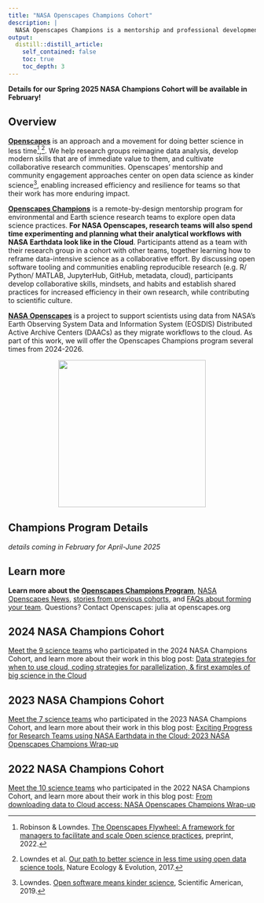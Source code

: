 ```yaml
---
title: "NASA Openscapes Champions Cohort"
description: |
  NASA Openscapes Champions is a mentorship and professional development opportunity for research teams using data from NASA Distributed Active Archive Centers (DAACs) and interested in open science and migrating their analytical workflows to the cloud. 
output:
  distill::distill_article:
    self_contained: false
    toc: true
    toc_depth: 3
---
```


<!---**Join us for our Spring 2024 NASA Champions Cohort, details below!** --->

**Details for our Spring 2025 NASA Champions Cohort will be available in February!**


## Overview

[**Openscapes**](https://openscapes.org) is an approach and a movement for doing better science in less time[^1],[^2]. We help research groups reimagine data analysis, develop modern skills that are of immediate value to them, and cultivate collaborative research communities. Openscapes' mentorship and community engagement approaches center on open data science as kinder science[^3], enabling increased efficiency and resilience for teams so that their work has more enduring impact.

[^1]: Robinson & Lowndes. [The Openscapes Flywheel: A framework for managers to facilitate and scale Open science practices](https://eartharxiv.org/repository/view/4560/), preprint, 2022.

[^2]: Lowndes et al. [Our path to better science in less time using open data science tools](https://nature.com/articles/s41559-017-0160), Nature Ecology & Evolution, 2017.

[^3]: Lowndes. [Open software means kinder science](https://blogs.scientificamerican.com/observations/open-software-means-kinder-science), Scientific American, 2019.

[**Openscapes Champions**](https://openscapes.org/champions) is a remote-by-design mentorship program for environmental and Earth science research teams to explore open data science practices. **For NASA Openscapes, research teams will also spend time experimenting and planning what their analytical workflows with NASA Earthdata look like in the Cloud**. Participants attend as a team with their research group in a cohort with other teams, together learning how to reframe data-intensive science as a collaborative effort. By discussing open software tooling and communities enabling reproducible research (e.g. R/ Python/ MATLAB, JupyterHub, GitHub, metadata, cloud), participants develop collaborative skills, mindsets, and habits and establish shared practices for increased efficiency in their own research, while contributing to scientific culture.

[**NASA Openscapes**](https://nasa-openscapes.github.io) is a project to support scientists using data from NASA's Earth Observing System Data and Information System (EOSDIS) Distributed Active Archive Centers (DAACs) as they migrate workflows to the cloud. As part of this work, we will offer the Openscapes Champions program several times from 2024-2026.

<center><img src="images/nasa-openscapes.png" width="300px"/></center>

## Champions Program Details

*details coming in February for April-June 2025*

<!---
**This NASA Openscapes Champions Cohort will run from April-May 2024!** We will meet as a cohort five times over two months, on alternating Wednesdays, with additional optional coworking times. 

-   **Dates:** April 3, 17, May 1, 15, 29.
-   **Times:** 10:00-11:30 am Pacific Time
-   **Where:** remotely, via Zoom
-   **What we learn:** details coming soon, see the [2023 cohort webpage](https://nasa-openscapes.github.io/2023-nasa-champions/)
-   **Who:** Cohort of 7 research groups that work with NASA Earthdata and interested in workflows in the Cloud. Each team consists of a team lead (faculty, principal investigator, etc) and up to 4 team members of your choice (graduate students, post docs, research techs, etc). Teams can also be collaborating in other ways and do not need to be a formal research group.
-   **Cost:** Free; this opportunity is supported by NASA funding to Openscapes
-   **Expected time commitment:** 8hrs/month for 2 months is a minimum expected time commitment. This accounts for 3 hours/month of synchronous Cohort Calls, optional Coworking hours, and team Seaside Chats where you plan with your research group to strengthen shared workflows.

## Nominate your team for Spring 2024

**Nominate your team by completing [this Google Form](https://forms.gle/N5TuCwUXQPipL8Y77) by March 19, 2024** - date extended. This opportunity is open only to research groups that work with data from [NASA Data Centers [DAACs]](https://www.earthdata.nasa.gov/eosdis/daacs). Priority will be given to researchers using data from DAACs participating in Openscapes this year: LP DAAC, NSIDC, PO.DAAC, GES DISC, ASDC, ORNL DAAC, ASDC, OBDAAC, LAADS, GHRC, SEDAC, and ASF.

Please submit one nomination per team, preferably by the team lead (faculty, principal investigator, etc). Participants from previous cohorts are welcome. We will confirm participation on a rolling basis.


--->

## Learn more


**Learn more about the [Openscapes Champions Program](https://openscapes.org/champions)**, [NASA Openscapes News](news.qmd), [stories from previous cohorts](https://openscapes.org/blog#category=champions), and [FAQs about forming your team](https://openscapes.org/faq). Questions? Contact Openscapes: julia at openscapes.org


## 2024 NASA Champions Cohort

[Meet the 9 science teams](https://nasa-openscapes.github.io/2024-nasa-champions/) who participated in the 2024 NASA Champions Cohort, and learn more about their work in this blog post: [Data strategies for when to use cloud, coding strategies for parallelization, & first examples of big science in the Cloud](https://nasa-openscapes.github.io/news/2024-07-24-2024-nasa-champions-cohort/)


## 2023 NASA Champions Cohort

[Meet the 7 science teams](https://nasa-openscapes.github.io/2023-nasa-champions/) who participated in the 2023 NASA Champions Cohort, and learn more about their work in this blog post: [Exciting Progress for Research Teams using NASA Earthdata in the Cloud: 2023 NASA Openscapes Champions Wrap-up](https://nasa-openscapes.github.io/news/2023-08-01-nasa-champions/)

## 2022 NASA Champions Cohort

[Meet the 10 science teams](https://nasa-openscapes.github.io/2022-nasa-champions/) who participated in the 2022 NASA Champions Cohort, and learn more about their work in this blog post: [From downloading data to Cloud access: NASA Openscapes Champions Wrap-up](https://www.openscapes.org/blog/2022/05/12/nasa-2022-champions/)
